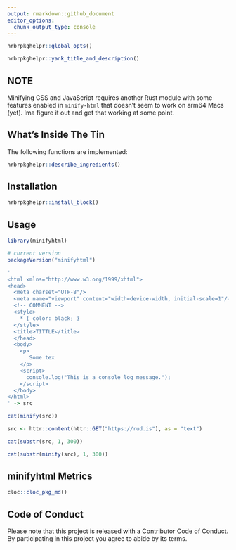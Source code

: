 ```yaml
---
output: rmarkdown::github_document
editor_options: 
  chunk_output_type: console
---
```

```r
hrbrpkghelpr::global_opts()
```

```r
hrbrpkghelpr::yank_title_and_description()
```

## NOTE

Minifying CSS and JavaScript requires another Rust module with some features enabled in `minify-html` that doesn't seem to work on arm64 Macs (yet). Ima figure it out and get that working at some point.

## What's Inside The Tin

The following functions are implemented:

```r
hrbrpkghelpr::describe_ingredients()
```

## Installation

```r
hrbrpkghelpr::install_block()
```

## Usage

```r
library(minifyhtml)

# current version
packageVersion("minifyhtml")

```

```r
'
<html xmlns="http://www.w3.org/1999/xhtml">
<head>
  <meta charset="UTF-8"/>
  <meta name="viewport" content="width=device-width, initial-scale=1"/>
  <!-- COMMENT -->
  <style>
    * { color: black; }
  </style>
  <title>TITTLE</title>
  </head>
  <body>
    <p>
       Some tex
    </p>
    <script>
      console.log("This is a console log message.");
    </script>
  </body>
</html>
' -> src

cat(minify(src))
```

```r
src <- httr::content(httr::GET("https://rud.is"), as = "text")

cat(substr(src, 1, 300))

cat(substr(minify(src), 1, 300))
```

## minifyhtml Metrics

```r
cloc::cloc_pkg_md()
```

## Code of Conduct

Please note that this project is released with a Contributor Code of Conduct. 
By participating in this project you agree to abide by its terms.
